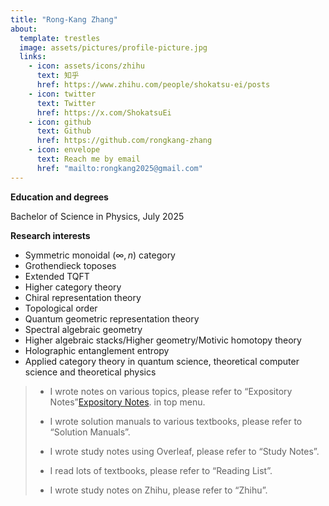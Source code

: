 ```yaml
---
title: "Rong-Kang Zhang"
about:
  template: trestles
  image: assets/pictures/profile-picture.jpg
  links:
    - icon: assets/icons/zhihu
      text: 知乎
      href: https://www.zhihu.com/people/shokatsu-ei/posts
    - icon: twitter
      text: Twitter
      href: https://x.com/ShokatsuEi
    - icon: github
      text: Github
      href: https://github.com/rongkang-zhang
    - icon: envelope
      text: Reach me by email
      href: "mailto:rongkang2025@gmail.com"
---
```


**Education and degrees**

Bachelor of Science in Physics, July 2025

**Research interests**

* Symmetric monoidal $(\infty, n)$ category
* Grothendieck toposes
* Extended TQFT
* Higher category theory
* Chiral representation theory
* Topological order
* Quantum geometric representation theory
* Spectral algebraic geometry
* Higher algebraic stacks/Higher geometry/Motivic homotopy theory
* Holographic entanglement entropy
* Applied category theory in quantum science, theoretical computer science and theoretical physics

> * I wrote notes on various topics, please refer to "Expository Notes"[Expository Notes](/expository-notes/index.html). in top menu.
>
> * I wrote solution manuals to various textbooks, please refer to "Solution Manuals".
> * I wrote study notes using Overleaf, please refer to "Study Notes".
> * I read lots of textbooks, please refer to "Reading List".
> * I wrote study notes on Zhihu, please refer to "Zhihu".
